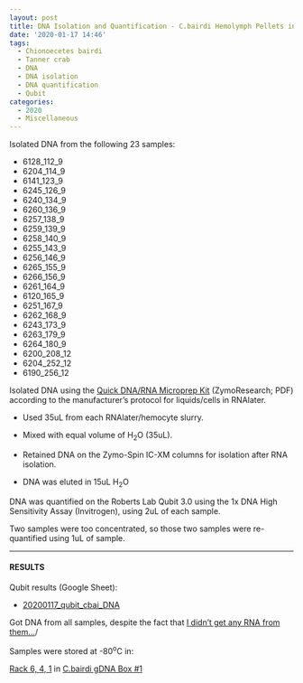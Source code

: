 ```yaml
---
layout: post
title: DNA Isolation and Quantification - C.bairdi Hemolymph Pellets in RNAlater
date: '2020-01-17 14:46'
tags:
  - Chionoecetes bairdi
  - Tanner crab
  - DNA
  - DNA isolation
  - DNA quantification
  - Qubit
categories:
  - 2020
  - Miscellaneous
---
```


Isolated DNA from the following 23 samples:

-  6128_112_9
-  6204_114_9
-  6141_123_9
-  6245_126_9
-  6240_134_9
-  6260_136_9
-  6257_138_9
-  6259_139_9
-  6258_140_9
-  6255_143_9
-  6256_146_9
-  6265_155_9
-  6266_156_9
-  6261_164_9
-  6120_165_9
-  6251_167_9
-  6262_168_9
-  6243_173_9
-  6263_179_9
-  6264_180_9
-  6200_208_12
-  6204_252_12
-  6190_256_12


Isolated DNA using the [Quick DNA/RNA Microprep Kit](https://github.com/RobertsLab/resources/blob/master/protocols/Commercial_Protocols/ZymoResearch_quick-dna-rna_microprep_plus_kit_20190411.pdf) (ZymoResearch; PDF) according to the manufacturer's protocol for liquids/cells in RNAlater.

- Used 35uL from each RNAlater/hemocyte slurry.

- Mixed with equal volume of H<sub>2</sub>O (35uL).

- Retained DNA on the Zymo-Spin IC-XM columns for isolation after RNA isolation.

- DNA was eluted in 15uL H<sub>2</sub>O

DNA was quantified on the Roberts Lab Qubit 3.0 using the 1x DNA High Sensitivity Assay (Invitrogen), using 2uL of each sample.

Two samples were too concentrated, so those two samples were re-quantified using 1uL of sample.

---

#### RESULTS

Qubit results (Google Sheet):

- [20200117_qubit_cbai_DNA](https://docs.google.com/spreadsheets/d/12pVDjM5EkiPHdcILZBhZsn9m4ftXfVy8SC5rUr9zySM/edit?usp=sharing)

Got DNA from all samples, despite the fact that [I didn't get any RNA from them...](https://robertslab.github.io/sams-notebook/posts/2020-01-17-RNA-Isolation-and-Quantification---C.bairdi-Hemolymph-Pellets-in-RNAlater/)/

Samples were stored at -80<sup>o</sup>C in:

[Rack 6, 4, 1](http://b.link/srlab-80C) in [C.bairdi gDNA Box #1](https://docs.google.com/spreadsheets/d/1D09mPvwDReuUNR36p_BrlrNfev_Ko1F83W4EKdAO6bk/edit?usp=sharing)
